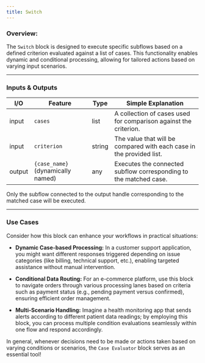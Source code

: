 ```yaml
---
title: Switch
---
```


### **Overview:**

The `Switch` block is designed to execute specific subflows based on a defined criterion evaluated against a list of cases. This functionality enables dynamic and conditional processing, allowing for tailored actions based on varying input scenarios.

---

### Inputs & Outputs

| I/O    | Feature                           | Type   | Simple Explanation                                                   |
| ------ | --------------------------------- | ------ | -------------------------------------------------------------------- |
| input  | `cases`                           | list   | A collection of cases used for comparison against the criterion.     |
| input  | `criterion`                       | string | The value that will be compared with each case in the provided list. |
| output | `{case_name}` (dynamically named) | any    | Executes the connected subflow corresponding to the matched case.    |

<Note>
  Only the subflow connected to the output handle corresponding to the matched
  case will be executed.
</Note>

---

### Use Cases

Consider how this block can enhance your workflows in practical situations:

- **Dynamic Case-based Processing:** In a customer support application, you might want different responses triggered depending on issue categories (like billing, technical support, etc.), enabling targeted assistance without manual intervention.
- **Conditional Data Routing:** For an e-commerce platform, use this block to navigate orders through various processing lanes based on criteria such as payment status (e.g., pending payment versus confirmed), ensuring efficient order management.

- **Multi-Scenario Handling:** Imagine a health monitoring app that sends alerts according to different patient data readings; by employing this block, you can process multiple condition evaluations seamlessly within one flow and respond accordingly.

In general, whenever decisions need to be made or actions taken based on varying conditions or scenarios, the `Case Evaluator` block serves as an essential tool!
